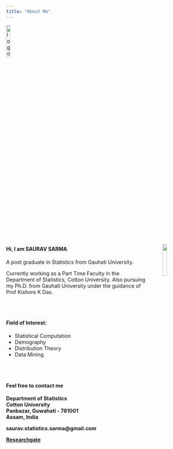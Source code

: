 ```yaml
---
title: "About Me"
---
```

<link rel = "stylesheet" href = "mystyle.css" type="text/css">

<a href="index.html">
  <img src="images/logo.png" alt="logo"  style="width:15%;">
</a>


<img src = "images/photo.png" style = "width:15%; margin-left: 40px" align="right">

<div>
  <h4>Hi, I am **SAURAV SARMA**</h4>
  <p>
A post graduate in Statistics from Gauhati University.

Currently working as a Part Time Faculty in the Department of Statistics, Cotton University.
Also pursuing my Ph.D. from Gauhati University under the guidance of Prof Kishore K Das.
  </p>
</div>

<br/>
<br/>

<div>
<h4> **Field of Interest:** </h4>

+ Statistical Computation 
+ Demography 
+ Distribution Theory 
+ Data Mining
</div>

<br/>
<br/>

<div>
  <h4>Feel free to contact me</h4>
  <p>
__Department of Statistics__  
__Cotton University__  
__Panbazar, Guwahati - 781001__  
__Assam, India__
  </p>
</div>

<a>
  **saurav.statistics.sarma@gmail.com**
</a>

<a>
  [**Researchgate**](https://www.researchgate.net/profile/Saurav_Sarma3)
</a>



